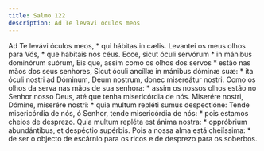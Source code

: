 ```yaml
---
title: Salmo 122
description: Ad Te levavi oculos meos
---
```


<div class="grid grid-cols-2 gap-5">
  <span class="text-justify">
    Ad Te levávi óculos meos, * qui hábitas in cælis.
  </span>
  <span class="text-justify">
    Levantei os meus olhos para Vós, * que habitais nos céus.
  </span>
  <span class="text-justify">
    Ecce, sicut óculi servórum * in mánibus dominórum suórum,
  </span>
  <span class="text-justify">
    Eis que, assim como os olhos dos servos * estão nas mãos dos seus senhores,
  </span>
  <span class="text-justify">
    Sicut óculi ancíllæ in mánibus dóminæ suæ: * ita óculi nostri ad Dóminum,
    Deum nostrum, donec misereátur nostri.
  </span>
  <span class="text-justify">
    Como os olhos da serva nas mãos de sua senhora: * assim os nossos olhos
    estão no Senhor nosso Deus, até que tenha misericórdia de nós.
  </span>
  <span class="text-justify">
    Miserére nostri, Dómine, miserére nostri: * quia multum repléti sumus
    despectióne:
  </span>
  <span class="text-justify">
    Tende misericórdia de nós, ó Senhor, tende misericórdia de nós: * pois
    estamos cheios de desprezo.
  </span>
  <span class="text-justify">
    Quia multum repléta est ánima nostra: * oppróbrium abundántibus, et
    despéctio supérbis.
  </span>
  <span class="text-justify">
    Pois a nossa alma está cheiíssima: * de ser o objecto de escárnio para os
    ricos e de desprezo para os soberbos.
  </span>
</div>
